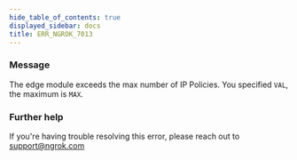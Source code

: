 ```yaml
---
hide_table_of_contents: true
displayed_sidebar: docs
title: ERR_NGROK_7013
---
```




### Message

The edge module exceeds the max number of IP Policies. You specified `VAL`, the maximum is `MAX`.

<ErrorDetails error="err_ngrok_7013" />

### Further help

If you're having trouble resolving this error, please reach out to [support@ngrok.com](mailto:support@ngrok.com?subject=Help%20with%20ERR_NGROK_7013)
